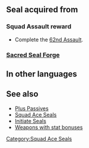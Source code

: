 {{Passive
|type=S
|name=Squad Ace BJ
|exclusive=0
|canUseWeapon={{WeaponList|All}}
|canUseMove={{MoveList|All}}
|1name=Squad Ace BJ 1
|alt1name=Squad Ace AF 1
|1tagid=SID_第62迷宮の覇者1
|1cost=100
|1effect=Grants HP+3, Spd+1.
|statModifiers1=3,0,1,0,0
|1required=-
|1next=-
|2name=Squad Ace BJ 2
|alt2name=Squad Ace AF 2
|2tagid=SID_第62迷宮の覇者2
|2cost=200
|2effect=Grants HP+4, Spd+2.
|statModifiers2=4,0,2,0,0
}}
==Seal acquired from==
===Squad Assault reward===
* Complete the [[62nd Assault]].
===[[Sacred Seal Forge]]===
{{SealCosts
|seals=Squad Ace BJ 1;Squad Ace BJ 2
|badgeColor=Azure
|costs1=-<!--0;0;0-->
|costs2=400;1000;100
}}
==In other languages==
{{OtherLanguages
|japanese=第６２迷宮の覇者
|german=Überfall-Ass BJ
|spanishEU=As del asalto BJ
|spanishLA=As del asalto BJ
|french=Assaut réussi BJ
|italian=Asso sq. BJ
|chineseTW=第６２迷宮的霸王
|portuguese=Esquadrão ás BJ
}}
==See also==
* [[Plus Passives]]
* [[Squad Ace Seals]]
* [[Initiate Seals]]
* [[:Category:Weapons with stat bonuses|Weapons with stat bonuses]]
{{Seals Navbox}}
[[Category:Squad Ace Seals]]